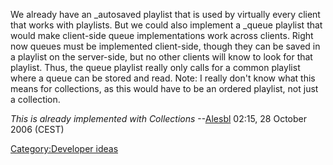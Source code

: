 We already have an _autosaved playlist that is used by virtually every client that works with playlists. But we could also implement a _queue playlist that would make client-side queue implementations work across clients. Right now queues must be implemented client-side, though they can be saved in a playlist on the server-side, but no other clients will know to look for that playlist. Thus, the queue playlist really only calls for a common playlist where a queue can be stored and read.
Note: I really don't know what this means for collections, as this would have to be an ordered playlist, not just a collection.

''This is already implemented with Collections''
--[[User:Alesbl|Alesbl]] 02:15, 28 October 2006 (CEST)
[[Category:Developer ideas]]